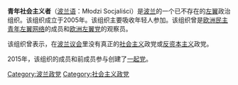 '''青年社会主义者'''（[[波兰语|波兰语]]：Młodzi Socjaliści）是[[波兰|波兰]]的一个已不存在的[[左翼|左翼]]政治组织。该组织成立于2005年。该组织主要吸收年轻人参加。该组织曾是[[欧洲民主青年左翼网络|欧洲民主青年左翼网络]]的成员和[[欧洲左翼党|欧洲左翼党]]的观察员。

该组织曾表示，在[[波兰议会|波兰议会]]里没有真正的[[社会主义|社会主义]]政党或[[反资本主义|反资本主义]]政党。

2015年，该组织的成员和前成员参与创建了[[一起党|一起党]]。
{{欧洲左翼党}}
[[Category:波兰政党|Category:波兰政党]]
[[Category:社会主义政党|Category:社会主义政党]]